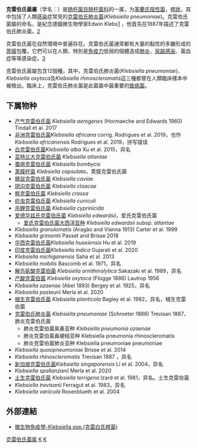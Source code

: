 {{AutoTaxobox
| image = Klebsiella pneumoniae 01.png
| image_caption = 克雷伯氏肺炎菌 ''Klebsiella pneumoniae''
| taxon = Klebsiella
| authority=[[Vittore_Benedetto_Antonio_Trevisan_de_Saint-Léon|Trevisan]], 1885 emend. [[Michel_Drancourt|Drancourt]] et al. 2001
| type species = 克雷伯氏肺炎菌 ''Klebsiella pneumoniae''
| type species authority = (Schroeter, 1886) Trevisan, 1887
| synonyms = '''Calymmatobacterium''' <small>Aragão and Vianna, 1913</small> 
| subdivision_ranks = 种
| subdivision = 见正文
}}
'''克雷伯氏菌屬'''（学名：{{lang|la|''Klebsiella''}}）是[[肠杆菌目|肠杆菌目]][[肠杆菌科|肠杆菌科]]的一属，为[[革蘭氏陰性菌|革蘭氏陰性菌]]，[[桿菌|桿狀]]，其中包括了人類[[感染|感染]]症常見的[[克雷伯氏肺炎菌|克雷伯氏肺炎菌]](''Klebsiella pneumoniae'')。克雷伯氏菌屬的命名，是紀念德國微生物學家Edwin Klebs[http://en.wikipedia.org/wiki/Edwin_Klebs] {{Wayback|url=http://en.wikipedia.org/wiki/Edwin_Klebs |date=20201127015550 }}，他首先在1887年描述了克雷伯氏肺炎菌。[https://web.archive.org/web/20060624001047/http://www.bartleby.com/65/kl/Klebs-Ed.html]

克雷伯氏菌在自然環境中普遍存在。克雷伯氏菌通常都有大量的黏性的多醣形成的[[莢膜|莢膜]]包覆。它們可以在人類，特別是[[免疫力|免疫力]]低弱的個體造成[[肺炎|肺炎]]、[[尿路感染|尿路感染]]、菌血症等等感染症。[https://web.archive.org/web/20081101192546/http://www.cdc.gov/ncidod/eid/vol8no2/01-0025.htm]

克雷伯氏菌屬包含12個種，其中，克雷伯氏肺炎菌(''Klebsiella pneumoniae'')、''Klebsiella oxytoca''及''Klebsiella rhinoscleromatis''這三種都曾在人類臨床樣本中被檢出。臨床上，克雷伯氏肺炎菌是此菌屬中最重要的[[致病菌|致病菌]]。

==下属物种==
* [[产气克雷伯氏菌|产气克雷伯氏菌]] ''Klebsiella aerogenes'' (Hormaeche and Edwards 1960) Tindall et al. 2017
* [[非洲克雷伯氏菌|非洲克雷伯氏菌]]''Klebsiella africana'' corrig. Rodrigues et al. 2019，也作''Klebsiella africanensis'' Rodrigues et al. 2019，拼写错误
* [[白克雷伯氏菌|白克雷伯氏菌]]''Klebsiella alba'' Xu et al. 2015，异名
* [[亚特兰大克雷伯氏菌|亚特兰大克雷伯氏菌]] ''Klebsiella atlantae''
* [[蚕病克雷伯氏菌|蚕病克雷伯氏菌]] ''Klebsiella bombycis''
* [[荚膜杆菌|荚膜杆菌]] ''Klebsiella capsulata''，荚膜克雷伯氏菌
* [[豚鼠克雷伯氏菌|豚鼠克雷伯氏菌]] ''Klebsiella caviae''
* [[阴沟克雷伯氏菌|阴沟克雷伯氏菌]] ''Klebsiella cloacae'' 
* [[粗克雷伯氏菌|粗克雷伯氏菌]] ''Klebsiella crassa''
* [[疥虫克雷伯氏菌|疥虫克雷伯氏菌]] ''Klebsiella cuniculi'' 
* [[杀鲤克雷伯氏菌|杀鲤克雷伯氏菌]] ''Klebsiella cyprinicida''
* [[爱德华兹氏克雷伯氏菌|爱德华兹氏克雷伯氏菌]] ''Klebsiella edwardsii''，爱氏克雷伯氏菌
** [[爱氏克雷伯氏菌大西洋亚种|爱氏克雷伯氏菌大西洋亚种]] ''Klebsiella edwardsii'' subsp. ''atlantae''
* ''Klebsiella granulomatis'' (Aragão and Vianna 1913) Carter et al. 1999
* ''Klebsiella grimontii'' Passet and Brisse 2018
* [[华西克雷伯氏菌|华西克雷伯氏菌]]''Klebsiella huaxiensis'' Hu et al. 2019
* [[印度克雷伯氏菌|印度克雷伯氏菌]]''Klebsiella indica'' Gujarati et al. 2020
* ''Klebsiella michiganensis'' Saha et al. 2013
* ''Klebsiella mobilis'' Bascomb et al. 1971，异名
* [[解鸟氨酸克雷伯菌|解鸟氨酸克雷伯菌]] ''Klebsiella ornithinolytica'' Sakazaki et al. 1989，异名
* [[产酸克雷伯菌|产酸克雷伯菌]] ''Klebsiella oxytoca'' (Flügge 1886) Lautrop 1956
* ''Klebsiella ozaenae'' (Abel 1893) Bergey et al. 1925，异名
* ''Klebsiella pasteurii'' Merla et al. 2020
* [[植生克雷伯氏菌|植生克雷伯氏菌]] ''Klebsiella planticola'' Bagley et al. 1982，异名，植生克雷伯菌
* [[克雷伯氏肺炎菌|克雷伯氏肺炎菌]] ''Klebsiella pneumoniae'' (Schroeter 1886) Trevisan 1887，肺炎克雷伯氏菌
** 肺炎克雷伯菌臭鼻亚种 ''Klebsiella pneumonia ozaenae'' 
** 肺炎克雷伯菌鼻硬结亚种 Klebsiella pneumonia rhinoscleromatis
** 肺炎克雷伯菌肺炎亚种 Klebsiella pneumoniae pneumoniae
* ''Klebsiella quasipneumoniae'' Brisse et al. 2014
* ''Klebsiella rhinoscleromatis'' Trevisan 1887 ，异名
* [[新加坡克雷伯氏菌|新加坡克雷伯氏菌]]''Klebsiella singaporensis'' Li et al. 2004，异名
* ''Klebsiella spallanzanii'' Merla et al. 2020
* [[土生克雷伯氏菌|土生克雷伯氏菌]] ''Klebsiella terrigena'' Izard et al. 1981，异名。土生克雷伯菌
* ''Klebsiella trevisanii'' Ferragut et al. 1983，异名
* ''Klebsiella variicola'' Rosenblueth et al. 2004

==外部連結==
*[http://smallcollation.blogspot.com/2013/01/klebsiella-spp.html 微生物免疫學-Klebsiella spp.(克雷白氏桿菌)] {{Wayback|url=http://smallcollation.blogspot.com/2013/01/klebsiella-spp.html |date=20200609231623 }}
{{Taxonbar|from=Q131854}}

[[Category:克雷伯氏菌属|]]
[[Category:革兰氏阴性菌|K]]
[[Category:_2001年描述的分类|K]]